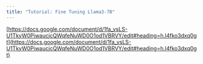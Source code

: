 ```yaml
---
title: "Tutorial: Fine Tuning Llama3-7B"
---
```


[https://docs.google.com/document/d/1fa_vsLS-U1TkyW0PiwaucjcQWqfeNuWD0O1od1VBRVY/edit#heading=h.l4fko3dxq0gt](https://docs.google.com/document/d/1fa_vsLS-U1TkyW0PiwaucjcQWqfeNuWD0O1od1VBRVY/edit#heading=h.l4fko3dxq0gt)
